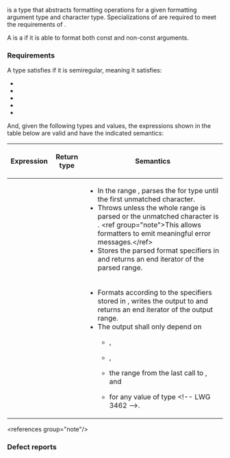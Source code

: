 {{cpp/named req/title|BasicFormatter|notes={{mark since c++20}}}}
{{cpp/named req/navbar}}

{{named req|BasicFormatter}} is a type that abstracts formatting operations for a given formatting argument type and character type. Specializations of {{lc|std::formatter}} are required to meet the requirements of {{named req/core|BasicFormatter}}.

A {{named req/core|BasicFormatter}} is a {{named req|Formatter}} if it is able to format both const and non-const arguments.

===Requirements===
A type satisfies {{named req/core|BasicFormatter}} if it is semiregular, meaning it satisfies:
* {{named req|DefaultConstructible}}
* {{named req|CopyConstructible}}
* {{named req|CopyAssignable}}
* {{named req|Destructible}}
* {{named req|Swappable}}

And, given the following types and values, the expressions shown in the table below are valid and have the indicated semantics:
{{dsc begin}}
{{dsc hitem|Type|Definition}}
{{dsc|{{tt|CharT}}|a character type}}
{{dsc|{{tt|Arg}}|a formatting argument type}}
{{dsc|{{tt|Formatter}}|a {{named req/core|Formatter}} type for types {{tt|Arg}} and {{tt|CharT}}}}
{{dsc|{{tt|OutputIt}}|a {{named req|OutputIterator}} type}}
{{dsc|{{tt|ParseCtx}}|{{c/core|std::basic_format_parse_context&lt;CharT&gt;}}}}
{{dsc|{{tt|FmtCtx}}|{{c/core|std::basic_format_context&lt;OutputIt, CharT&gt;}}}}
{{dsc hitem|Value|Definition}}
{{dsc|{{c|f}}|a value of type (possibly const-qualified) {{tt|Formatter}}}}
{{dsc|{{c|g}}|a value of type {{tt|Formatter}}}}
{{dsc|{{c|arg}}|an lvalue of type {{tt|Arg}}}}
{{dsc|{{c|t}}|a value of type convertible to (possibly const-qualified)&lt;!-- LWG 3636 --&gt; {{tt|Arg}}}}
{{dsc|{{c|parse_ctx}}|an lvalue of type {{tt|ParseCtx}} satisfying all following conditions:
* {{c|parse_ctx.begin()}} points to the beginning of the {{spar|format-spec}} of the replacement field being formatted in the [[cpp/utility/format/basic_format_string#Format specification|format string]].
* If {{spar|format-spec}} is not present or empty, then either {{c|1=parse_ctx.begin() == parse_ctx.end()}} or {{c|1=*parse_ctx.begin() == '}'}}.}}
{{dsc|{{c|fmt_ctx}}|an lvalue of type {{tt|FmtCtx}}}}
{{dsc end}}

{|class=wikitable
!Expression
!Return type
!Semantics
|-
|{{c|g.parse(parse_ctx)}}
|{{tt|ParseCtx::iterator}}{{nbsp}}
|
* In the range {{range|parse_ctx.begin()|parse_ctx.end()}}, parses the {{spar|format-spec}} for type {{tt|Arg}} until the first unmatched character.
* Throws {{lc|std::format_error}} unless the whole range is parsed or the unmatched character is {{c|} }}. &lt;ref group="note"&gt;This allows formatters to emit meaningful error messages.&lt;/ref&gt;
* Stores the parsed format specifiers in {{c|g}} and returns an end iterator of the parsed range.
|-
|{{c|f.format(arg, fmt_ctx)}}
|{{tt|FmtCtx::iterator}}
|
* Formats {{c|arg}} according to the specifiers stored in {{c|f}}, writes the output to {{c|fmt_ctx.out()}} and returns an end iterator of the output range.
* The output shall only depend on
** {{c|arg}},
** {{c|fmt_ctx.locale()}},
** the range {{range|parse_ctx.begin()|parse_ctx.end()}} from the last call to {{c|f.parse(parse_ctx)}}, and
** {{c|fmt_ctx.arg(n)}} for any value {{c|n}} of type {{lc|std::size_t}}&lt;!-- LWG 3462 --&gt;.
|}
&lt;references group="note"/&gt;

===Defect reports===
{{dr list begin}}
{{dr list item|wg=lwg|dr=3892|std=C++20|before=the value of {{c|pc.begin()}} was unclear if {{spar|format-spec}} is not present|after=made clear}}
{{dr list end}}

{{langlinks|de|es|fr|it|ja|pt|ru|zh}}